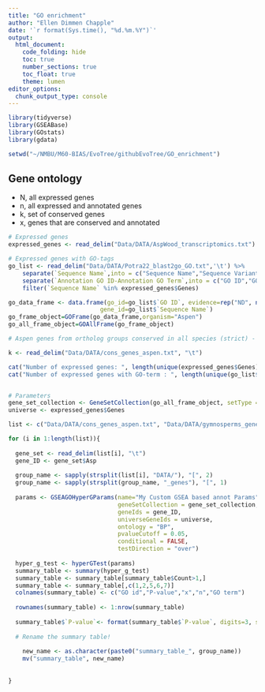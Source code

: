 ```yaml
---
title: "GO enrichment"
author: "Ellen Dimmen Chapple"
date: '`r format(Sys.time(), "%d.%m.%Y")`'
output: 
  html_document:
    code_folding: hide
    toc: true
    number_sections: true
    toc_float: true
    theme: lumen
editor_options:
  chunk_output_type: console
---
```




```r

library(tidyverse)
library(GSEABase)
library(GOstats)
library(gdata)

```

```r
setwd("~/NMBU/M60-BIAS/EvoTree/githubEvoTree/GO_enrichment")

```

## Gene ontology

- N, all expressed genes
- n, all expressed and annotated genes
- k, set of conserved genes
- x, genes that are conserved and annotated

```r

# Expressed genes
expressed_genes <- read_delim("Data/DATA/AspWood_transcriptomics.txt")

# Expressed genes with GO-tags 
go_list <- read_delim("Data/DATA/Potra22_blast2go_GO.txt",'\t') %>%
    separate(`Sequence Name`,into = c("Sequence Name","Sequence Variant"), sep = "\\.") %>%
    separate(`Annotation GO ID-Annotation GO Term`,into = c("GO ID","GO Term"), sep = "-", extra = "drop") %>%
    filter(`Sequence Name` %in% expressed_genes$Genes)

go_data_frame <- data.frame(go_id=go_list$`GO ID`, evidence=rep("ND", nrow(go_list)), 
                          gene_id=go_list$`Sequence Name`)
go_frame_object=GOFrame(go_data_frame,organism="Aspen")
go_all_frame_object=GOAllFrame(go_frame_object)

# Aspen genes from ortholog groups conserved in all species (strict) - includes all gene variants for each ortholog groups.

k <- read_delim("Data/DATA/cons_genes_aspen.txt", "\t")

cat("Number of expressed genes: ", length(unique(expressed_genes$Genes)))
cat("Number of expressed genes with GO-term : ", length(unique(go_list$`Sequence Name`)))


# Parameters
gene_set_collection <- GeneSetCollection(go_all_frame_object, setType = GOCollection())
universe <- expressed_genes$Genes

list <- c("Data/DATA/cons_genes_aspen.txt", "Data/DATA/gymnosperms_genes_aspen.txt", "Data/DATA/angiosperms_genes_aspen.txt")

for (i in 1:length(list)){
  
  gene_set <- read_delim(list[i], "\t")
  gene_ID <- gene_set$Asp
  
  group_name <- sapply(strsplit(list[i], "DATA/"), "[", 2)
  group_name <- sapply(strsplit(group_name, "_genes"), "[", 1)
  
  params <- GSEAGOHyperGParams(name="My Custom GSEA based annot Params",
                               geneSetCollection = gene_set_collection,
                               geneIds = gene_ID,
                               universeGeneIds = universe, 
                               ontology = "BP",
                               pvalueCutoff = 0.05,
                               conditional = FALSE,
                               testDirection = "over")
  
  hyper_g_test <- hyperGTest(params)
  summary_table <- summary(hyper_g_test)
  summary_table <- summary_table[summary_table$Count>1,]
  summary_table <- summary_table[,c(1,2,5,6,7)]
  colnames(summary_table) <- c("GO id","P-value","x","n","GO term")
  
  rownames(summary_table) <- 1:nrow(summary_table)
  
  summary_table$`P-value`<- format(summary_table$`P-value`, digits=3, scientific=TRUE)
  
  # Rename the summary table!
  
    new_name <- as.character(paste0("summary_table_", group_name))
    mv("summary_table", new_name) 
    
  
}


```




